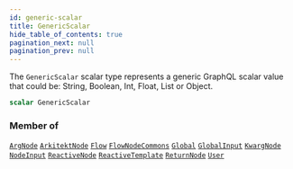 ```yaml
---
id: generic-scalar
title: GenericScalar
hide_table_of_contents: true
pagination_next: null
pagination_prev: null
---
```








The `GenericScalar` scalar type represents a generic
GraphQL scalar value that could be:
String, Boolean, Int, Float, List or Object.

```graphql
scalar GenericScalar
```




### Member of

[`ArgNode`](/docs/schemas/fluss/objects/arg-node)  <Badge class="secondary" text="object"/><Bullet />[`ArkitektNode`](/docs/schemas/fluss/objects/arkitekt-node)  <Badge class="secondary" text="object"/><Bullet />[`Flow`](/docs/schemas/fluss/objects/flow)  <Badge class="secondary" text="object"/><Bullet />[`FlowNodeCommons`](/docs/schemas/fluss/interfaces/flow-node-commons)  <Badge class="secondary" text="interface"/><Bullet />[`Global`](/docs/schemas/fluss/objects/global)  <Badge class="secondary" text="object"/><Bullet />[`GlobalInput`](/docs/schemas/fluss/inputs/global-input)  <Badge class="secondary" text="input"/><Bullet />[`KwargNode`](/docs/schemas/fluss/objects/kwarg-node)  <Badge class="secondary" text="object"/><Bullet />[`NodeInput`](/docs/schemas/fluss/inputs/node-input)  <Badge class="secondary" text="input"/><Bullet />[`ReactiveNode`](/docs/schemas/fluss/objects/reactive-node)  <Badge class="secondary" text="object"/><Bullet />[`ReactiveTemplate`](/docs/schemas/fluss/objects/reactive-template)  <Badge class="secondary" text="object"/><Bullet />[`ReturnNode`](/docs/schemas/fluss/objects/return-node)  <Badge class="secondary" text="object"/><Bullet />[`User`](/docs/schemas/fluss/objects/user)  <Badge class="secondary" text="object"/>



